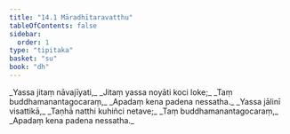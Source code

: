 ```yaml
---
title: "14.1 Māradhītaravatthu"
tableOfContents: false
sidebar:
  order: 1
type: "tipitaka"
basket: "su"
book: "dh"
---
```



<DynamicBreadcrumb />

<Division number="179" book="dh" bookNo="18" page="40">

<Paragraph number="193" type="verses" book="dh">
_Yassa jitaṃ nāvajīyati,_  
_Jitaṃ yassa noyāti koci loke;_  
_Taṃ buddhamanantagocaraṃ,_  
_Apadaṃ kena padena nessatha._  

</Paragraph>

</Division>
<Division number="180" book="dh" bookNo="18" page="40">

<Paragraph number="194" type="verses" book="dh">
_Yassa jālinī visattikā,_  
_Taṇhā natthi kuhiñci netave;_  
_Taṃ buddhamanantagocaraṃ,_  
_Apadaṃ kena padena nessatha._
</Paragraph>
</Division>